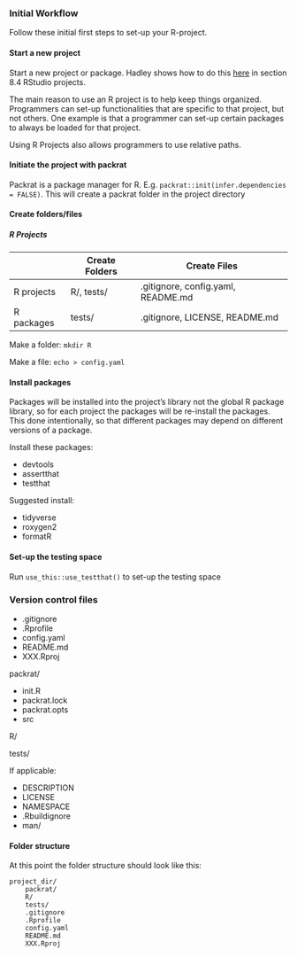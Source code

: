 ### Initial Workflow {-}

Follow these initial first steps to set-up your R-project.

#### Start a new project {-}

Start a new project or package. Hadley shows how to do this [here](https://r4ds.had.co.nz/workflow-projects.html#rstudio-projects) in section 8.4 RStudio projects.

The main reason to use an R project is to help keep things organized. Programmers can set-up functionalities that are specific to that project, but not others. One example is that a programmer can set-up certain packages to always be loaded for that project. 

Using R Projects also allows programmers to use relative paths.

#### Initiate the project with packrat {-}

Packrat is a package manager for R. E.g. `packrat::init(infer.dependencies = FALSE)`. This will create a packrat folder in the project directory

#### Create folders/files {-}

##### R Projects {-}

||Create Folders|Create Files| 
|----------|------|-----------|
|R projects|R/, tests/|.gitignore, config.yaml, README.md|
|R packages|tests/|.gitignore, LICENSE, README.md|

Make a folder: `mkdir R`

Make a file: `echo > config.yaml`

#### Install packages {-}

Packages will be installed into the project's library not the global R package library, so for each project the packages will be re-install the packages. This done intentionally, so that different packages may depend on different versions of a package. 

Install these packages:

* devtools
* assertthat
* testthat

Suggested install:

* tidyverse
* roxygen2
* formatR

#### Set-up the testing space {-}

Run `use_this::use_testthat()` to set-up the testing space

### Version control files {-}

* .gitignore
* .Rprofile
* config.yaml
* README.md
* XXX.Rproj

packrat/

* init.R
* packrat.lock
* packrat.opts
* src

R/

tests/

If applicable:

* DESCRIPTION
* LICENSE
* NAMESPACE
* .Rbuildignore
* man/
	
#### Folder structure {-}

At this point the folder structure should look like this:

```
project_dir/
	packrat/
	R/
	tests/
	.gitignore
	.Rprofile
	config.yaml
	README.md
	XXX.Rproj
```